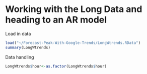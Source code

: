 Working with the Long Data and heading to an AR model
========================================================

Load in data
```r
load("~/Forecast-Peak-With-Google-Trends/LongWtrends.RData")
summary(LongWtrends)
```

Data handling
```r
LongWtrends$hour<-as.factor(LongWtrends$hour)

```


